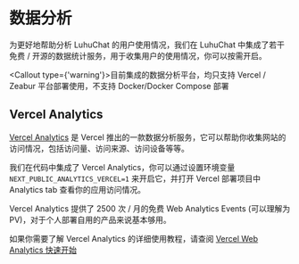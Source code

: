 
# 数据分析

为更好地帮助分析 LuhuChat 的用户使用情况，我们在 LuhuChat 中集成了若干免费 / 开源的数据统计服务，用于收集用户的使用情况，你可以按需开启。

<Callout type={'warning'}>目前集成的数据分析平台，均只支持 Vercel / Zeabur 平台部署使用，不支持 Docker/Docker Compose 部署</Callout>

## Vercel Analytics

[Vercel Analytics](https://vercel.com/analytics) 是 Vercel 推出的一款数据分析服务，它可以帮助你收集网站的访问情况，包括访问量、访问来源、访问设备等等。

我们在代码中集成了 Vercel Analytics，你可以通过设置环境变量 `NEXT_PUBLIC_ANALYTICS_VERCEL=1` 来开启它，并打开 Vercel 部署项目中 Analytics tab 查看你的应用访问情况。

Vercel Analytics 提供了 2500 次 / 月的免费 Web Analytics Events (可以理解为 PV)，对于个人部署自用的产品来说基本够用。

如果你需要了解 Vercel Analytics 的详细使用教程，请查阅 [Vercel Web Analytics 快速开始](https://vercel.com/docs/analytics/quickstart)
